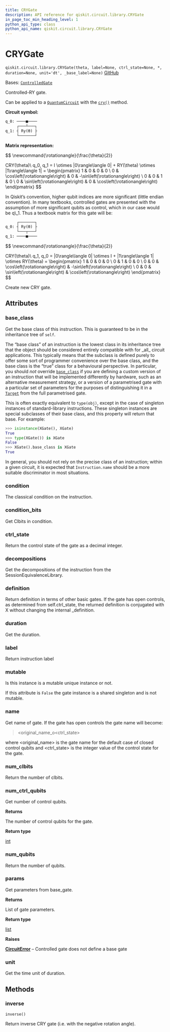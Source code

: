 ```yaml
---
title: CRYGate
description: API reference for qiskit.circuit.library.CRYGate
in_page_toc_min_heading_level: 1
python_api_type: class
python_api_name: qiskit.circuit.library.CRYGate
---
```


# CRYGate

<span id="qiskit.circuit.library.CRYGate" />

`qiskit.circuit.library.CRYGate(theta, label=None, ctrl_state=None, *, duration=None, unit='dt', _base_label=None)` [GitHub](https://github.com/qiskit/qiskit/tree/stable/0.45/qiskit/circuit/library/standard_gates/ry.py "view source code")

Bases: [`ControlledGate`](qiskit.circuit.ControlledGate "qiskit.circuit.controlledgate.ControlledGate")

Controlled-RY gate.

Can be applied to a [`QuantumCircuit`](qiskit.circuit.QuantumCircuit "qiskit.circuit.QuantumCircuit") with the [`cry()`](qiskit.circuit.QuantumCircuit#cry "qiskit.circuit.QuantumCircuit.cry") method.

**Circuit symbol:**

```python
q_0: ────■────
     ┌───┴───┐
q_1: ┤ Ry(ϴ) ├
     └───────┘
```

**Matrix representation:**

$$
\newcommand{\rotationangle}{\frac{\theta}{2}}

CRY(\theta)\ q_0, q_1 =
    I \otimes |0\rangle\langle 0| + RY(\theta) \otimes |1\rangle\langle 1| =
    \begin{pmatrix}
        1 & 0         & 0 & 0 \\
        0 & \cos\left(\rotationangle\right) & 0 & -\sin\left(\rotationangle\right) \\
        0 & 0         & 1 & 0 \\
        0 & \sin\left(\rotationangle\right) & 0 & \cos\left(\rotationangle\right)
    \end{pmatrix}
$$

<Admonition title="Note" type="note">
  In Qiskit’s convention, higher qubit indices are more significant (little endian convention). In many textbooks, controlled gates are presented with the assumption of more significant qubits as control, which in our case would be q\_1. Thus a textbook matrix for this gate will be:

  ```python
       ┌───────┐
  q_0: ┤ Ry(ϴ) ├
       └───┬───┘
  q_1: ────■────
  ```

  $$
  \newcommand{\rotationangle}{\frac{\theta}{2}}

  CRY(\theta)\ q_1, q_0 =
  |0\rangle\langle 0| \otimes I + |1\rangle\langle 1| \otimes RY(\theta) =
      \begin{pmatrix}
          1 & 0 & 0 & 0 \\
          0 & 1 & 0 & 0 \\
          0 & 0 & \cos\left(\rotationangle\right) & -\sin\left(\rotationangle\right) \\
          0 & 0 & \sin\left(\rotationangle\right) & \cos\left(\rotationangle\right)
      \end{pmatrix}
  $$
</Admonition>

Create new CRY gate.

## Attributes

<span id="qiskit.circuit.library.CRYGate.base_class" />

### base\_class

Get the base class of this instruction. This is guaranteed to be in the inheritance tree of `self`.

The “base class” of an instruction is the lowest class in its inheritance tree that the object should be considered entirely compatible with for \_all\_ circuit applications. This typically means that the subclass is defined purely to offer some sort of programmer convenience over the base class, and the base class is the “true” class for a behavioural perspective. In particular, you should *not* override [`base_class`](#qiskit.circuit.library.CRYGate.base_class "qiskit.circuit.library.CRYGate.base_class") if you are defining a custom version of an instruction that will be implemented differently by hardware, such as an alternative measurement strategy, or a version of a parametrised gate with a particular set of parameters for the purposes of distinguishing it in a [`Target`](qiskit.transpiler.Target "qiskit.transpiler.Target") from the full parametrised gate.

This is often exactly equivalent to `type(obj)`, except in the case of singleton instances of standard-library instructions. These singleton instances are special subclasses of their base class, and this property will return that base. For example:

```python
>>> isinstance(XGate(), XGate)
True
>>> type(XGate()) is XGate
False
>>> XGate().base_class is XGate
True
```

In general, you should not rely on the precise class of an instruction; within a given circuit, it is expected that `Instruction.name` should be a more suitable discriminator in most situations.

<span id="qiskit.circuit.library.CRYGate.condition" />

### condition

The classical condition on the instruction.

<span id="qiskit.circuit.library.CRYGate.condition_bits" />

### condition\_bits

Get Clbits in condition.

<span id="qiskit.circuit.library.CRYGate.ctrl_state" />

### ctrl\_state

Return the control state of the gate as a decimal integer.

<span id="qiskit.circuit.library.CRYGate.decompositions" />

### decompositions

Get the decompositions of the instruction from the SessionEquivalenceLibrary.

<span id="qiskit.circuit.library.CRYGate.definition" />

### definition

Return definition in terms of other basic gates. If the gate has open controls, as determined from self.ctrl\_state, the returned definition is conjugated with X without changing the internal \_definition.

<span id="qiskit.circuit.library.CRYGate.duration" />

### duration

Get the duration.

<span id="qiskit.circuit.library.CRYGate.label" />

### label

Return instruction label

<span id="qiskit.circuit.library.CRYGate.mutable" />

### mutable

Is this instance is a mutable unique instance or not.

If this attribute is `False` the gate instance is a shared singleton and is not mutable.

<span id="qiskit.circuit.library.CRYGate.name" />

### name

Get name of gate. If the gate has open controls the gate name will become:

> \<original\_name\_o\<ctrl\_state>

where \<original\_name> is the gate name for the default case of closed control qubits and \<ctrl\_state> is the integer value of the control state for the gate.

<span id="qiskit.circuit.library.CRYGate.num_clbits" />

### num\_clbits

Return the number of clbits.

<span id="qiskit.circuit.library.CRYGate.num_ctrl_qubits" />

### num\_ctrl\_qubits

Get number of control qubits.

**Returns**

The number of control qubits for the gate.

**Return type**

[int](https://docs.python.org/3/library/functions.html#int "(in Python v3.12)")

<span id="qiskit.circuit.library.CRYGate.num_qubits" />

### num\_qubits

Return the number of qubits.

<span id="qiskit.circuit.library.CRYGate.params" />

### params

Get parameters from base\_gate.

**Returns**

List of gate parameters.

**Return type**

[list](https://docs.python.org/3/library/stdtypes.html#list "(in Python v3.12)")

**Raises**

[**CircuitError**](circuit#qiskit.circuit.CircuitError "qiskit.circuit.CircuitError") – Controlled gate does not define a base gate

<span id="qiskit.circuit.library.CRYGate.unit" />

### unit

Get the time unit of duration.

## Methods

### inverse

<span id="qiskit.circuit.library.CRYGate.inverse" />

`inverse()`

Return inverse CRY gate (i.e. with the negative rotation angle).

